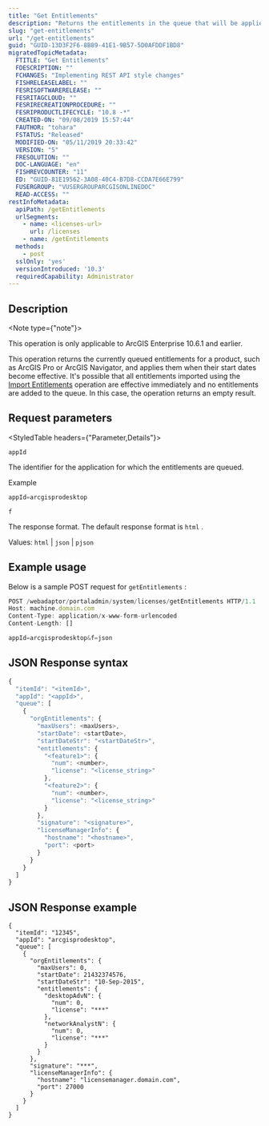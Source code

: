 ```yaml
---
title: "Get Entitlements"
description: "Returns the entitlements in the queue that will be applied at a future date."
slug: "get-entitlements"
url: "/get-entitlements"
guid: "GUID-13D3F2F6-8B89-41E1-9B57-5D0AFDDF1BD8"
migratedTopicMetadata:
  FTITLE: "Get Entitlements"
  FDESCRIPTION: ""
  FCHANGES: "Implementing REST API style changes"
  FISHRELEASELABEL: ""
  FESRISOFTWARERELEASE: ""
  FESRITAGCLOUD: ""
  FESRIRECREATIONPROCEDURE: ""
  FESRIPRODUCTLIFECYCLE: "10.8 -*"
  CREATED-ON: "09/08/2019 15:57:44"
  FAUTHOR: "tohara"
  FSTATUS: "Released"
  MODIFIED-ON: "05/11/2019 20:33:42"
  VERSION: "5"
  FRESOLUTION: ""
  DOC-LANGUAGE: "en"
  FISHREVCOUNTER: "11"
  ED: "GUID-81E19562-3A08-40C4-B7D8-CCDA7E66E799"
  FUSERGROUP: "VUSERGROUPARCGISONLINEDOC"
  READ-ACCESS: ""
restInfoMetadata:
  apiPath: /getEntitlements
  urlSegments:
    - name: <licenses-url>
      url: /licenses
    - name: /getEntitlements
  methods:
    - post
  sslOnly: 'yes'
  versionIntroduced: '10.3'
  requiredCapability: Administrator
---
```


## Description

<Note type={"note"}>

This operation is only applicable to ArcGIS Enterprise 10.6.1 and earlier.

</Note>

This operation returns the currently queued entitlements for a product, such as ArcGIS Pro or ArcGIS Navigator, and applies them when their start dates become effective. It's possible that all entitlements imported using the [Import Entitlements](/import-entitlements) operation are effective immediately and no entitlements are added to the queue. In this case, the operation returns an empty result.

##  Request parameters

<StyledTable headers={"Parameter,Details"}>

<StyledTableRow>

<StyledTableCell cellStyle="markdown">

`appId` 

</StyledTableCell>

<StyledTableCell cellStyle="markdown">

The identifier for the application for which the entitlements are queued.

Example

```javascript
appId=arcgisprodesktop
```

 

</StyledTableCell>

</StyledTableRow>

<StyledTableRow>

<StyledTableCell cellStyle="markdown">

`f` 

</StyledTableCell>

<StyledTableCell cellStyle="markdown">

The response format. The default response format is `html` .

Values: `html`  \| `json`  \| `pjson` 

</StyledTableCell>

</StyledTableRow>

</StyledTable>

## Example usage

Below is a sample POST request for `getEntitlements` :

```javascript
POST /webadaptor/portaladmin/system/licenses/getEntitlements HTTP/1.1
Host: machine.domain.com
Content-Type: application/x-www-form-urlencoded
Content-Length: []

appId=arcgisprodesktop&f=json
```

 

## JSON Response syntax

```javascript
{
  "itemId": "<itemId>",
  "appId": "<appId>",
  "queue": [
    {
      "orgEntitlements": {
        "maxUsers": <maxUsers>,
        "startDate": <startDate>,
        "startDateStr": "<startDateStr>",
        "entitlements": {
          "<feature1>": {
            "num": <number>,
            "license": "<license_string>"
          },
          "<feature2>": {
            "num": <number>,
            "license": "<license_string>"
          }
        },
        "signature": "<signature>",
        "licenseManagerInfo": {
          "hostname": "<hostname>",
          "port": <port>
        }
      }
    }
  ]
}
```

 

## JSON Response example

```other
{
  "itemId": "12345",
  "appId": "arcgisprodesktop",
  "queue": [
    {
      "orgEntitlements": {
        "maxUsers": 0,
        "startDate": 21432374576,
        "startDateStr": "10-Sep-2015",
        "entitlements": {
          "desktopAdvN": {
            "num": 0,
            "license": "***"
          },
          "networkAnalystN": {
            "num": 0,
            "license": "***"
          }
        }
      },
      "signature": "***",
      "licenseManagerInfo": {
        "hostname": "licensemanager.domain.com",
        "port": 27000
      }
    }
  ]
}
```

 
